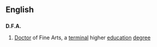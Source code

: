 ==English==
==={{initialism}}===
'''D.F.A.'''

#[[Doctor]] of Fine Arts, a [[terminal]] higher [[education]] [[degree]]